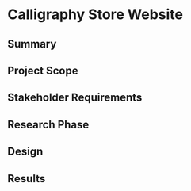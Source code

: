 # Calligraphy Store Website

## Summary

## Project Scope

## Stakeholder Requirements

## Research Phase

## Design

## Results
